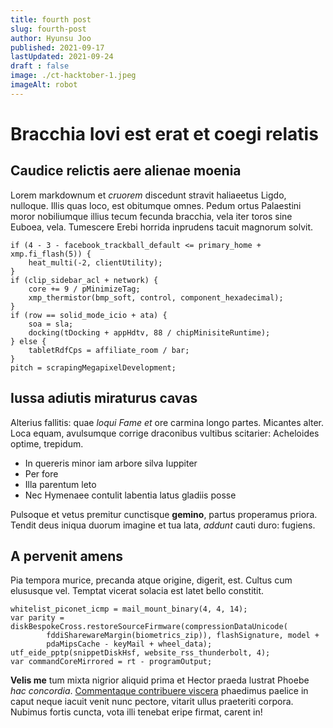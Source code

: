 ```yaml
---
title: fourth post
slug: fourth-post
author: Hyunsu Joo
published: 2021-09-17
lastUpdated: 2021-09-24
draft : false
image: ./ct-hacktober-1.jpeg
imageAlt: robot
---
```



# Bracchia Iovi est erat et coegi relatis

## Caudice relictis aere alienae moenia

Lorem markdownum et _cruorem_ discedunt stravit haliaeetus Ligdo, nulloque.
Illis quas loco, est obitumque omnes. Pedum ortus Palaestini moror nobiliumque
illius tecum fecunda bracchia, vela iter toros sine Euboea, vela. Tumescere
Erebi horrida inprudens tacuit magnorum solvit.

```
if (4 - 3 - facebook_trackball_default <= primary_home + xmp.fi_flash(5)) {
    heat_multi(-2, clientUtility);
}
if (clip_sidebar_acl + network) {
    core += 9 / pMinimizeTag;
    xmp_thermistor(bmp_soft, control, component_hexadecimal);
}
if (row == solid_mode_icio + ata) {
    soa = sla;
    docking(tDocking + appHdtv, 88 / chipMinisiteRuntime);
} else {
    tabletRdfCps = affiliate_room / bar;
}
pitch = scrapingMegapixelDevelopment;
```

## Iussa adiutis miraturus cavas

Alterius fallitis: quae _loqui Fame et_ ore carmina longo partes. Micantes
alter. Loca equam, avulsumque corrige draconibus vultibus scitarier: Acheloides
optime, trepidum.

- In quereris minor iam arbore silva Iuppiter
- Per fore
- Illa parentum leto
- Nec Hymenaee contulit labentia latus gladiis posse

Pulsoque et vetus premitur cunctisque __gemino__, partus properamus priora.
Tendit deus iniqua duorum imagine et tua lata, _addunt_ cauti duro: fugiens.

## A pervenit amens

Pia tempora murice, precanda atque origine, digerit, est. Cultus cum elususque
vel. Temptat vicerat solacia est latet bello constitit.

```
whitelist_piconet_icmp = mail_mount_binary(4, 4, 14);
var parity = diskBespokeCross.restoreSourceFirmware(compressionDataUnicode(
        fddiSharewareMargin(biometrics_zip)), flashSignature, model +
        pdaMipsCache - keyMail + wheel_data);
utf_eide_pptp(snippetDiskHsf, website_rss_thunderbolt, 4);
var commandCoreMirrored = rt - programOutput;
```

__Velis me__ tum mixta nigrior aliquid prima et Hector praeda lustrat Phoebe
_hac concordia_. [Commentaque contribuere viscera] phaedimus paelice in caput
neque iacuit venit nunc pectore, vitarit ullus praeteriti corpora. Nubimus
fortis cuncta, vota illi tenebat eripe firmat, carent in!

[Commentaque contribuere viscera]: http://www.casuque.net/levis.html
